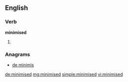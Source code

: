 ==English==

===Verb===
'''minimised'''

# {{past of|minimise}}

===Anagrams===
* [[de minimis#English|de minimis]]

[[de:minimised]]
[[mg:minimised]]
[[simple:minimised]]
[[vi:minimised]]